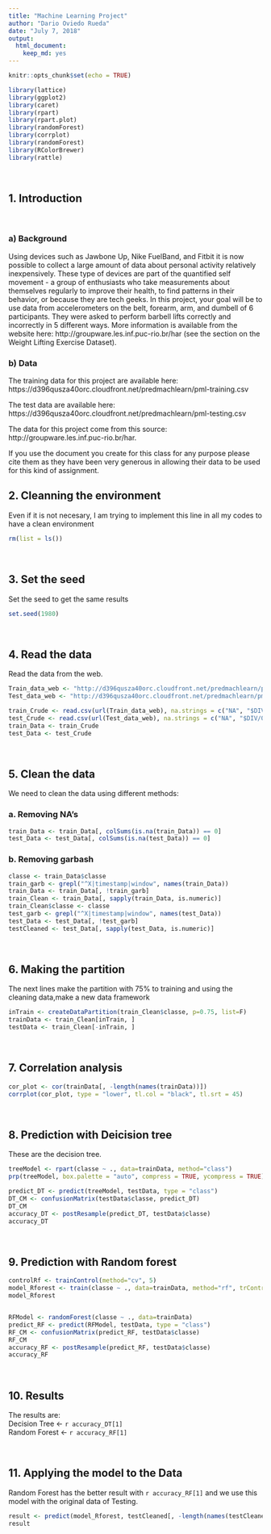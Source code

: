 ---
title: "Machine Learning Project"
author: "Dario Oviedo Rueda"
date: "July 7, 2018"
output:  
  html_document: 
    keep_md: yes
---

```{r setup, include=FALSE, warning=FALSE}
knitr::opts_chunk$set(echo = TRUE)
```

```{r warning=FALSE}
library(lattice)
library(ggplot2)
library(caret)
library(rpart)
library(rpart.plot)
library(randomForest)
library(corrplot)
library(randomForest)
library(RColorBrewer)
library(rattle)
```

<br/>

## 1. Introduction
<br/>

### a) Background
Using devices such as Jawbone Up, Nike FuelBand, and Fitbit it is now possible to collect a large amount of data about personal activity relatively inexpensively. These type of devices are part of the quantified self movement - a group of enthusiasts who take measurements about themselves regularly to improve their health, to find patterns in their behavior, or because they are tech geeks. In this project, your goal will be to use data from accelerometers on the belt, forearm, arm, and dumbell of 6 participants. They were asked to perform barbell lifts correctly and incorrectly in 5 different ways. More information is available from the website here: http://groupware.les.inf.puc-rio.br/har (see the section on the Weight Lifting Exercise Dataset).
<br/>

### b) Data
The training data for this project are available here:
https://d396qusza40orc.cloudfront.net/predmachlearn/pml-training.csv

The test data are available here:
https://d396qusza40orc.cloudfront.net/predmachlearn/pml-testing.csv

The data for this project come from this source:
http://groupware.les.inf.puc-rio.br/har. 

If you use the document you create for this class for any purpose please cite them as they have been very generous in allowing their data to be used for this kind of assignment.
<br/>


## 2. Cleanning the environment

Even if it is not necesary, I am trying to implement this line in all my codes to have a clean environment

```{r rm}
rm(list = ls())
```

<br/>

## 3. Set the seed

Set the seed to get the same results

```{r set.seed}
set.seed(1980)
```

<br/>

## 4. Read the data

Read the data from the web. 

```{r Read data}
Train_data_web <- "http://d396qusza40orc.cloudfront.net/predmachlearn/pml-training.csv"
Test_data_web <- "http://d396qusza40orc.cloudfront.net/predmachlearn/pml-testing.csv"

train_Crude <- read.csv(url(Train_data_web), na.strings = c("NA", "$DIV/0!",""))
test_Crude <- read.csv(url(Test_data_web), na.strings = c("NA", "$DIV/0!",""))
train_Data <- train_Crude
test_Data <- test_Crude
```

<br/>

## 5. Clean the data

We need to clean the data using different methods:

### a. Removing NA's
```{r NA}
train_Data <- train_Data[, colSums(is.na(train_Data)) == 0]
test_Data <- test_Data[, colSums(is.na(test_Data)) == 0]
```

### b. Removing garbash
```{r Garbash}
classe <- train_Data$classe
train_garb <- grepl("^X|timestamp|window", names(train_Data))
train_Data <- train_Data[, !train_garb]
train_Clean <- train_Data[, sapply(train_Data, is.numeric)]
train_Clean$classe <- classe
test_garb <- grepl("^X|timestamp|window", names(test_Data))
test_Data <- test_Data[, !test_garb]
testCleaned <- test_Data[, sapply(test_Data, is.numeric)]
```

<br/>

## 6. Making the partition
The next lines make the partition with 75% to training and using the cleaning data,make a new data framework

```{r Partition}
inTrain <- createDataPartition(train_Clean$classe, p=0.75, list=F)
trainData <- train_Clean[inTrain, ]
testData <- train_Clean[-inTrain, ]
```

<br/>

## 7. Correlation analysis

```{r Cor}
cor_plot <- cor(trainData[, -length(names(trainData))])
corrplot(cor_plot, type = "lower", tl.col = "black", tl.srt = 45)
```

<br/>

## 8. Prediction with Deicision tree
These are the decision tree.

```{r Decision}
treeModel <- rpart(classe ~ ., data=trainData, method="class")
prp(treeModel, box.palette = "auto", compress = TRUE, ycompress = TRUE)

predict_DT <- predict(treeModel, testData, type = "class")
DT_CM <- confusionMatrix(testData$classe, predict_DT)
DT_CM
accuracy_DT <- postResample(predict_DT, testData$classe)
accuracy_DT

```

<br/>

## 9. Prediction with Random forest

```{r Rforest}
controlRf <- trainControl(method="cv", 5)
model_Rforest <- train(classe ~ ., data=trainData, method="rf", trControl=controlRf, ntree=250)
model_Rforest


RFModel <- randomForest(classe ~ ., data=trainData)
predict_RF <- predict(RFModel, testData, type = "class")
RF_CM <- confusionMatrix(predict_RF, testData$classe)
RF_CM
accuracy_RF <- postResample(predict_RF, testData$classe)
accuracy_RF

```

<br/>

## 10. Results

The results are:   
Decision Tree <- `r accuracy_DT[1]`   
Random Forest <- `r accuracy_RF[1]`

<br/>

## 11. Applying the model to the Data

Random Forest has the better result with `r accuracy_RF[1]` and we use this model with the original data of Testing.

```{r Results}
result <- predict(model_Rforest, testCleaned[, -length(names(testCleaned))])
result

```